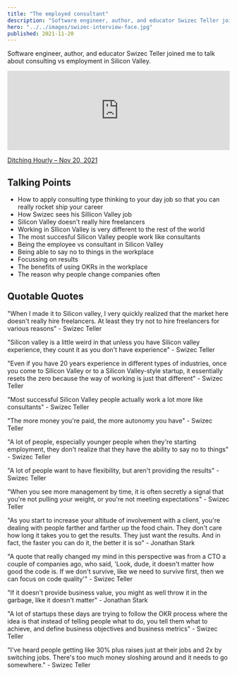 ```yaml
---
title: "The employed consultant"
description: "Software engineer, author, and educator Swizec Teller joined me to talk about consulting vs employment in Silicon Valley."
hero: "../../images/swizec-interview-face.jpg"
published: 2021-11-20
---
```


Software engineer, author, and educator Swizec Teller joined me to talk about consulting vs employment in Silicon Valley.

<iframe
  width="100%"
  height="180"
  frameborder="no"
  scrolling="no"
  seamless
  src="https://share.transistor.fm/e/3a686c2d"
></iframe>

[Ditching Hourly – Nov 20, 2021](https://share.transistor.fm/s/3a686c2d)

## Talking Points

- How to apply consulting type thinking to your day job so that you can really rocket ship your career
- How Swizec sees his Sillicon Valley job
- Silicon Valley doesn't really hire freelancers
- Working in SIlicon Valley is very different to the rest of the world
- The most succesful Silicon Valley people work like consultants
- Being the employee vs consultant in Silicon Valley
- Being able to say no to things in the workplace
- Focussing on results
- The benefits of using OKRs in the workplace
- The reason why people change companies often

## Quotable Quotes

"When I made it to Silicon valley, I very quickly realized that the market here doesn't really hire freelancers. At least they try not to hire freelancers for various reasons" - Swizec Teller

"Silicon valley is a little weird in that unless you have Silicon valley experience, they count it as you don't have experience" - Swizec Teller

"Even if you have 20 years experience in different types of industries, once you come to Silicon Valley or to a Silicon Valley-style startup, it essentially resets the zero because the way of working is just that different" - Swizec Teller

"Most successful Silicon Valley people actually work a lot more like consultants" - Swizec Teller

"The more money you're paid, the more autonomy you have" - Swizec Teller

"A lot of people, especially younger people when they're starting employment, they don't realize that they have the ability to say no to things" - Swizec Teller

"A lot of people want to have flexibility, but aren't providing the results" - Swizec Teller

"When you see more management by time, it is often secretly a signal that you're not pulling your weight, or you're not meeting expectations" - Swizec Teller

"As you start to increase your altitude of involvement with a client, you're dealing with people farther and farther up the food chain. They don't care how long it takes you to get the results. They just want the results. And in fact, the faster you can do it, the better it is so" - Jonathan Stark

"A quote that really changed my mind in this perspective was from a CTO a couple of companies ago, who said, 'Look, dude, it doesn't matter how good the code is. If we don't survive, like we need to survive first, then we can focus on code quality'" - Swizec Teller

"If it doesn't provide business value, you might as well throw it in the garbage, like it doesn't matter" - Jonathan Stark

"A lot of startups these days are trying to follow the OKR process where the idea is that instead of telling people what to do, you tell them what to achieve, and define business objectives and business metrics" - Swizec Teller

"I've heard people getting like 30% plus raises just at their jobs and 2x by switching jobs. There's too much money sloshing around and it needs to go somewhere." - Swizec Teller
